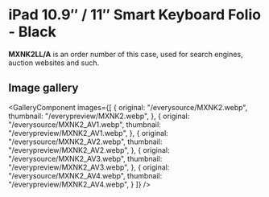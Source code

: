 
# iPad 10.9″ / 11″ Smart Keyboard Folio - Black

<Callout type='info' emoji='👉🏻'>**MXNK2LL/A** is an order number of this case, used for search engines, auction websites and such.</Callout>

## Image gallery

<GalleryComponent
    images={[
      {
        original: "/everysource/MXNK2.webp",
        thumbnail: "/everypreview/MXNK2.webp",
      },
      {
        original: "/everysource/MXNK2_AV1.webp",
        thumbnail: "/everypreview/MXNK2_AV1.webp",
      },
      {
        original: "/everysource/MXNK2_AV2.webp",
        thumbnail: "/everypreview/MXNK2_AV2.webp",
      },
      {
        original: "/everysource/MXNK2_AV3.webp",
        thumbnail: "/everypreview/MXNK2_AV3.webp",
      },
      {
        original: "/everysource/MXNK2_AV4.webp",
        thumbnail: "/everypreview/MXNK2_AV4.webp",
      }
    ]}
  />
